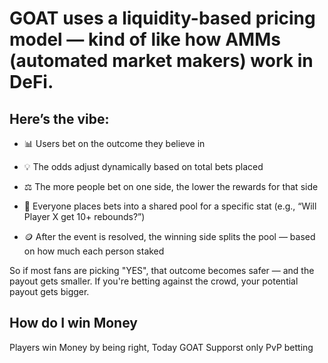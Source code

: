 # GOAT uses a liquidity-based pricing model — kind of like how AMMs (automated market makers) work in DeFi.

## Here’s the vibe:

- 📊 Users bet on the outcome they believe in

- 💡 The odds adjust dynamically based on total bets placed

- ⚖️ The more people bet on one side, the lower the rewards for that side
- 🏀 Everyone places bets into a shared pool for a specific stat (e.g., “Will Player X get 10+ rebounds?”)

- 🪙 After the event is resolved, the winning side splits the pool — based on how much each person staked

So if most fans are picking "YES", that outcome becomes safer — and the payout gets smaller.
If you're betting against the crowd, your potential payout gets bigger.

## How do I win Money

Players win Money by being right, Today GOAT Supporst only PvP betting
